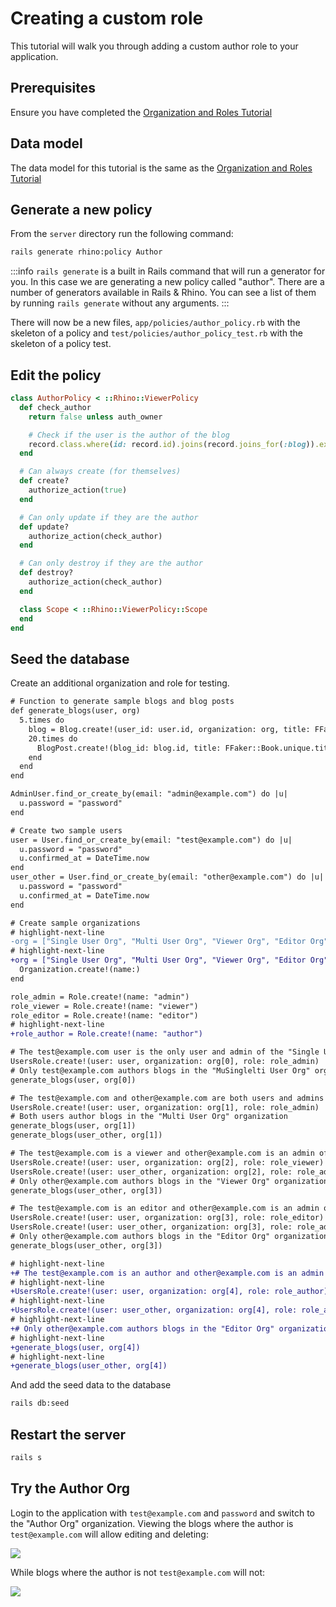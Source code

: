 # Creating a custom role

This tutorial will walk you through adding a custom author role to your application.

## Prerequisites

Ensure you have completed the [Organization and Roles Tutorial](./organization)

## Data model

The data model for this tutorial is the same as the [Organization and Roles Tutorial](./organization)

## Generate a new policy

From the `server` directory run the following command:

```bash
rails generate rhino:policy Author
```

:::info
`rails generate` is a built in Rails command that will run a generator for you. In this case we are generating a new policy called "author". There are a number of generators available in Rails & Rhino. You can see a list of them by running `rails generate` without any arguments.
:::

There will now be a new files, `app/policies/author_policy.rb` with the skeleton of a policy and `test/policies/author_policy_test.rb` with the skeleton of a policy test.

## Edit the policy

```ruby title="app/policies/author_policy.rb"
class AuthorPolicy < ::Rhino::ViewerPolicy
  def check_author
    return false unless auth_owner

    # Check if the user is the author of the blog
    record.class.where(id: record.id).joins(record.joins_for(:blog)).exists?("blogs.user_id": auth_owner.id)
  end

  # Can always create (for themselves)
  def create?
    authorize_action(true)
  end

  # Can only update if they are the author
  def update?
    authorize_action(check_author)
  end

  # Can only destroy if they are the author
  def destroy?
    authorize_action(check_author)
  end

  class Scope < ::Rhino::ViewerPolicy::Scope
  end
end
```

## Seed the database

Create an additional organization and role for testing.

```diff title="db/seeds/development/users.rb"
# Function to generate sample blogs and blog posts
def generate_blogs(user, org)
  5.times do
    blog = Blog.create!(user_id: user.id, organization: org, title: FFaker::Book.unique.author, category_id: Category.ids.sample)
    20.times do
      BlogPost.create!(blog_id: blog.id, title: FFaker::Book.unique.title, body: FFaker::Book.unique.description, published: [true, false].sample)
    end
  end
end

AdminUser.find_or_create_by(email: "admin@example.com") do |u|
  u.password = "password"
end

# Create two sample users
user = User.find_or_create_by(email: "test@example.com") do |u|
  u.password = "password"
  u.confirmed_at = DateTime.now
end
user_other = User.find_or_create_by(email: "other@example.com") do |u|
  u.password = "password"
  u.confirmed_at = DateTime.now
end

# Create sample organizations
# highlight-next-line
-org = ["Single User Org", "Multi User Org", "Viewer Org", "Editor Org"].map do |name|
# highlight-next-line
+org = ["Single User Org", "Multi User Org", "Viewer Org", "Editor Org", "Author Org"].map do |name|
  Organization.create!(name:)
end

role_admin = Role.create!(name: "admin")
role_viewer = Role.create!(name: "viewer")
role_editor = Role.create!(name: "editor")
# highlight-next-line
+role_author = Role.create!(name: "author")

# The test@example.com user is the only user and admin of the "Single User Org" organization
UsersRole.create!(user: user, organization: org[0], role: role_admin)
# Only test@example.com authors blogs in the "MuSinglelti User Org" organization
generate_blogs(user, org[0])

# The test@example.com and other@example.com are both users and admins of the "Multi User Org" organization
UsersRole.create!(user: user, organization: org[1], role: role_admin)
# Both users author blogs in the "Multi User Org" organization
generate_blogs(user, org[1])
generate_blogs(user_other, org[1])

# The test@example.com is a viewer and other@example.com is an admin of the "Viewer Org" organization
UsersRole.create!(user: user, organization: org[2], role: role_viewer)
UsersRole.create!(user: user_other, organization: org[2], role: role_admin)
# Only other@example.com authors blogs in the "Viewer Org" organization
generate_blogs(user_other, org[3])

# The test@example.com is an editor and other@example.com is an admin of the "Editor Org" organization
UsersRole.create!(user: user, organization: org[3], role: role_editor)
UsersRole.create!(user: user_other, organization: org[3], role: role_admin)
# Only other@example.com authors blogs in the "Editor Org" organization
generate_blogs(user_other, org[3])

# highlight-next-line
+# The test@example.com is an author and other@example.com is an admin of the "Author Org" organization
# highlight-next-line
+UsersRole.create!(user: user, organization: org[4], role: role_author)
# highlight-next-line
+UsersRole.create!(user: user_other, organization: org[4], role: role_admin)
# highlight-next-line
+# Only other@example.com authors blogs in the "Editor Org" organization
# highlight-next-line
+generate_blogs(user, org[4])
# highlight-next-line
+generate_blogs(user_other, org[4])
```

And add the seed data to the database

```bash
rails db:seed
```

## Restart the server

```bash
rails s
```

## Try the Author Org

Login to the application with `test@example.com` and `password` and switch to the "Author Org" organization. Viewing the blogs where the author is `test@example.com` will allow editing and deleting:

![](/img/tutorial_custom_role_author.png)

While blogs where the author is not `test@example.com` will not:

![](/img/tutorial_custom_role_non_author.png)
